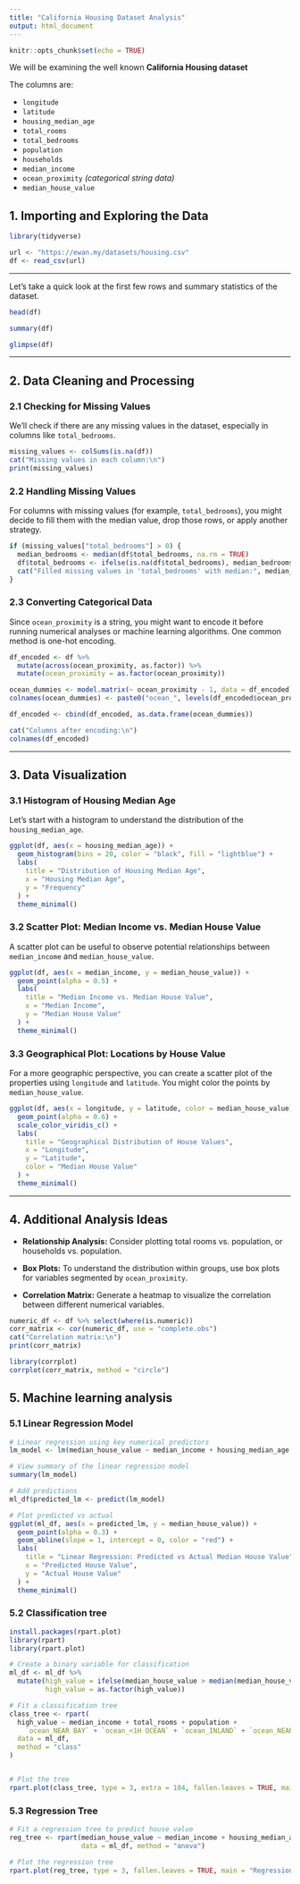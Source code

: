```yaml
---
title: "California Housing Dataset Analysis"
output: html_document
---
```


```r
knitr::opts_chunk$set(echo = TRUE)
```

We will be examining the well known **California Housing dataset**

The columns are:

- `longitude`
- `latitude`
- `housing_median_age`
- `total_rooms`
- `total_bedrooms`
- `population`
- `households`
- `median_income`
- `ocean_proximity` *(categorical string data)*
- `median_house_value`

## 1. Importing and Exploring the Data

```r
library(tidyverse)

url <- "https://ewan.my/datasets/housing.csv"
df <- read_csv(url)
```

---

Let's take a quick look at the first few rows and summary statistics of the dataset.

```r
head(df)

summary(df)

glimpse(df)
```

---

## 2. Data Cleaning and Processing

### 2.1 Checking for Missing Values

We'll check if there are any missing values in the dataset, especially in columns like `total_bedrooms`.

```r
missing_values <- colSums(is.na(df))
cat("Missing values in each column:\n")
print(missing_values)
```

### 2.2 Handling Missing Values

For columns with missing values (for example, `total_bedrooms`), you might decide to fill them with the median value, drop those rows, or apply another strategy.

```r
if (missing_values["total_bedrooms"] > 0) {
  median_bedrooms <- median(df$total_bedrooms, na.rm = TRUE)
  df$total_bedrooms <- ifelse(is.na(df$total_bedrooms), median_bedrooms, df$total_bedrooms)
  cat("Filled missing values in 'total_bedrooms' with median:", median_bedrooms, "\n")
}
```

### 2.3 Converting Categorical Data

Since `ocean_proximity` is a string, you might want to encode it before running numerical analyses or machine learning algorithms. One common method is one-hot encoding.

```r
df_encoded <- df %>%
  mutate(across(ocean_proximity, as.factor)) %>%
  mutate(ocean_proximity = as.factor(ocean_proximity))

ocean_dummies <- model.matrix(~ ocean_proximity - 1, data = df_encoded)
colnames(ocean_dummies) <- paste0("ocean_", levels(df_encoded$ocean_proximity))

df_encoded <- cbind(df_encoded, as.data.frame(ocean_dummies))

cat("Columns after encoding:\n")
colnames(df_encoded)
```

---

## 3. Data Visualization

### 3.1 Histogram of Housing Median Age

Let's start with a histogram to understand the distribution of the `housing_median_age`.

```r
ggplot(df, aes(x = housing_median_age)) +
  geom_histogram(bins = 20, color = "black", fill = "lightblue") +
  labs(
    title = "Distribution of Housing Median Age",
    x = "Housing Median Age",
    y = "Frequency"
  ) +
  theme_minimal()
```

### 3.2 Scatter Plot: Median Income vs. Median House Value

A scatter plot can be useful to observe potential relationships between `median_income` and `median_house_value`.

```r
ggplot(df, aes(x = median_income, y = median_house_value)) +
  geom_point(alpha = 0.5) +
  labs(
    title = "Median Income vs. Median House Value",
    x = "Median Income",
    y = "Median House Value"
  ) +
  theme_minimal()
```

### 3.3 Geographical Plot: Locations by House Value

For a more geographic perspective, you can create a scatter plot of the properties using `longitude` and `latitude`. You might color the points by `median_house_value`.

```r
ggplot(df, aes(x = longitude, y = latitude, color = median_house_value)) +
  geom_point(alpha = 0.6) +
  scale_color_viridis_c() +
  labs(
    title = "Geographical Distribution of House Values",
    x = "Longitude",
    y = "Latitude",
    color = "Median House Value"
  ) +
  theme_minimal()
```

---

## 4. Additional Analysis Ideas

- **Relationship Analysis:** Consider plotting total rooms vs. population, or households vs. population.
    
- **Box Plots:** To understand the distribution within groups, use box plots for variables segmented by `ocean_proximity`.
    
- **Correlation Matrix:** Generate a heatmap to visualize the correlation between different numerical variables.
    

```r
numeric_df <- df %>% select(where(is.numeric))
corr_matrix <- cor(numeric_df, use = "complete.obs")
cat("Correlation matrix:\n")
print(corr_matrix)

library(corrplot)
corrplot(corr_matrix, method = "circle")
```


## 5. Machine learning analysis

### 5.1 Linear Regression Model

```r

# Linear regression using key numerical predictors
lm_model <- lm(median_house_value ~ median_income + housing_median_age + total_rooms + total_bedrooms + population + households, data = ml_df)

# View summary of the linear regression model
summary(lm_model)

# Add predictions
ml_df$predicted_lm <- predict(lm_model)

# Plot predicted vs actual
ggplot(ml_df, aes(x = predicted_lm, y = median_house_value)) +
  geom_point(alpha = 0.3) +
  geom_abline(slope = 1, intercept = 0, color = "red") +
  labs(
    title = "Linear Regression: Predicted vs Actual Median House Value",
    x = "Predicted House Value",
    y = "Actual House Value"
  ) +
  theme_minimal()
```

### 5.2 Classification tree
```r
install.packages(rpart.plot)
library(rpart)
library(rpart.plot)

# Create a binary variable for classification
ml_df <- ml_df %>%
  mutate(high_value = ifelse(median_house_value > median(median_house_value), "High", "Low"),
         high_value = as.factor(high_value))

# Fit a classification tree
class_tree <- rpart(
  high_value ~ median_income + total_rooms + population +
    `ocean_NEAR BAY` + `ocean_<1H OCEAN` + `ocean_INLAND` + `ocean_NEAR OCEAN` + `ocean_ISLAND`,
  data = ml_df,
  method = "class"
)


# Plot the tree
rpart.plot(class_tree, type = 3, extra = 104, fallen.leaves = TRUE, main = "Classification Tree for High vs Low Value Homes")

```

### 5.3 Regression Tree
```r
# Fit a regression tree to predict house value
reg_tree <- rpart(median_house_value ~ median_income + housing_median_age + total_rooms + total_bedrooms + population + households, 
                  data = ml_df, method = "anova")

# Plot the regression tree
rpart.plot(reg_tree, type = 3, fallen.leaves = TRUE, main = "Regression Tree for Predicting Median House Value")

```


